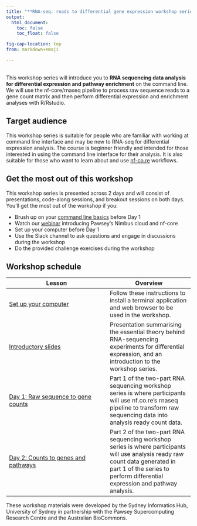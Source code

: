 ```yaml
---
title: "**RNA-seq: reads to differential gene expression workshop series**"
output:
  html_document:
    toc: false
    toc_float: false

fig-cap-location: top
from: markdown+emoji

---
```


<br>This workshop series will introduce you to **RNA sequencing data analysis for differential expression and pathway enrichment** on the command line. We will use the nf-core/rnaseq pipeline to process raw sequence reads to a gene count matrix and then perform differential expression and enrichment analyses with R/Rstudio.   

## **Target audience**{.unlisted}

This workshop series is suitable for people who are familiar with working at command line interface and may be new to RNA-seq for differential expression analysis. The course is beginner friendly and intended for those interested in using the command line interface for their analysis. It is also suitable for those who want to learn about and use [nf-co.re](https://nf-co.re/) workflows. 

## **Get the most out of this workshop** {.unlisted}

This workshop series is presented across 2 days and will consist of presentations, code-along sessions, and breakout sessions on both days. You'll get the most out of the workshop if you:

* Brush up on your [command line basics](https://datacarpentry.org/shell-genomics/) before Day 1  
* Watch our [webinar](https://www.youtube.com/watch?v=VnLX63yXbJU) introducing Pawsey's Nimbus cloud and nf-core
* Set up your computer before Day 1 
* Use the Slack channel to ask questions and engage in discussions during the workshop
* Do the provided challenge exercises during the workshop

## **Workshop schedule** {.unlisted}

| Lesson     | Overview |
|------------|----------|
| [Set up your computer](setup.html)| Follow these instructions to install a terminal application and web browser to be used in the workshop. |
| [Introductory slides](https://docs.google.com/presentation/d/1Na2nAlK34N196ONzMazGbpxvd-h7Ltx82webeLlN4RU/edit?usp=sharing) | Presentation summarising the essential theory behind RNA-sequencing experiments for differential expression, and an introduction to the workshop series.          |
| [Day 1: Raw sequence to gene counts](https://sydney-informatics-hub.github.io/rna-seq-pt1-quarto/) | Part 1 of the two-part RNA sequencing workshop series is where participants will use nf.co.re's rnaseq pipeline to transform raw sequencing data into analysis ready count data.     |
| [Day 2: Counts to genes and pathways](https://sydney-informatics-hub.github.io/rna-seq-pt2-quarto/) | Part 2 of the two-part RNA sequencing workshop series is where participants will use analysis ready raw count data generated in part 1 of the series to perform differential expression and pathway analysis. |

These workshop materials were developed by the Sydney Informatics Hub, University of Sydney in partnership with the Pawsey Supercomputing Research Centre and the Australian BioCommons. 